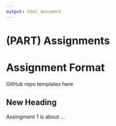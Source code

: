 ```yaml
---
output: html_document
---
```


# (PART) Assignments {-}

# Assignment Format {-}

GitHub repo templates here

## New Heading
Assingment 1 is about ...